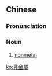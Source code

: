 {{also|非金属}}
==Chinese==
{{zh-forms|s=非金属|type=12}}

===Pronunciation===
{{zh-pron
|m=fēijīnshǔ
|c=fei1 gam1 suk6
|cat=n
}}

===Noun===
{{zh-noun}}

# [[nonmetal]]

[[ko:非金屬]]